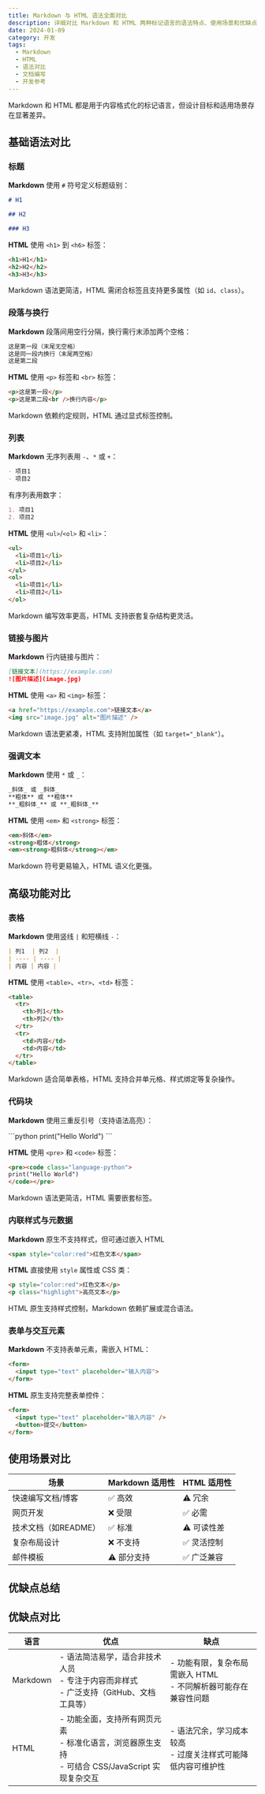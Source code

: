 ```yaml
---
title: Markdown 与 HTML 语法全面对比
description: 详细对比 Markdown 和 HTML 两种标记语言的语法特点、使用场景和优缺点，包括基础语法和高级功能的全面分析
date: 2024-01-09
category: 开发
tags:
  - Markdown
  - HTML
  - 语法对比
  - 文档编写
  - 开发参考
---
```


Markdown 和 HTML 都是用于内容格式化的标记语言，但设计目标和适用场景存在显著差异。

## 基础语法对比

### 标题

**Markdown** 使用 `#` 符号定义标题级别：

```markdown
# H1

## H2

### H3
```

**HTML** 使用 `<h1>` 到 `<h6>` 标签：

```html
<h1>H1</h1>
<h2>H2</h2>
<h3>H3</h3>
```

Markdown 语法更简洁，HTML 需闭合标签且支持更多属性（如 `id`、`class`）。

### 段落与换行

**Markdown** 段落间用空行分隔，换行需行末添加两个空格：

```markdown
这是第一段（末尾无空格）
这是同一段内换行（末尾两空格）  
这是第二段
```

**HTML** 使用 `<p>` 标签和 `<br>` 标签：

```html
<p>这是第一段</p>
<p>这是第二段<br />换行内容</p>
```

Markdown 依赖约定规则，HTML 通过显式标签控制。

### 列表

**Markdown** 无序列表用 `-`、`*` 或 `+`：

```markdown
- 项目1
- 项目2
```

有序列表用数字：

```markdown
1. 项目1
2. 项目2
```

**HTML** 使用 `<ul>`/`<ol>` 和 `<li>`：

```html
<ul>
  <li>项目1</li>
  <li>项目2</li>
</ul>
<ol>
  <li>项目1</li>
  <li>项目2</li>
</ol>
```

Markdown 编写效率更高，HTML 支持嵌套复杂结构更灵活。

### 链接与图片

**Markdown** 行内链接与图片：

```markdown
[链接文本](https://example.com)
![图片描述](image.jpg)
```

**HTML** 使用 `<a>` 和 `<img>` 标签：

```html
<a href="https://example.com">链接文本</a>
<img src="image.jpg" alt="图片描述" />
```

Markdown 语法更紧凑，HTML 支持附加属性（如 `target="_blank"`）。

### 强调文本

**Markdown** 使用 `*` 或 `_`：

```markdown
_斜体_ 或 _斜体_
**粗体** 或 **粗体**
**_粗斜体_** 或 **_粗斜体_**
```

**HTML** 使用 `<em>` 和 `<strong>` 标签：

```html
<em>斜体</em>
<strong>粗体</strong>
<em><strong>粗斜体</strong></em>
```

Markdown 符号更易输入，HTML 语义化更强。

## 高级功能对比

### 表格

**Markdown** 使用竖线 `|` 和短横线 `-`：

```markdown
| 列1  | 列2  |
| ---- | ---- |
| 内容 | 内容 |
```

**HTML** 使用 `<table>`、`<tr>`、`<td>` 标签：

```html
<table>
  <tr>
    <th>列1</th>
    <th>列2</th>
  </tr>
  <tr>
    <td>内容</td>
    <td>内容</td>
  </tr>
</table>
```

Markdown 适合简单表格，HTML 支持合并单元格、样式绑定等复杂操作。

### 代码块

**Markdown** 使用三重反引号（支持语法高亮）：

\```python
print("Hello World")
\```

**HTML** 使用 `<pre>` 和 `<code>` 标签：

```html
<pre><code class="language-python">
print("Hello World")
</code></pre>
```

Markdown 语法更简洁，HTML 需要嵌套标签。

### 内联样式与元数据

**Markdown** 原生不支持样式，但可通过嵌入 HTML

```markdown
<span style="color:red">红色文本</span>
```

**HTML** 直接使用 `style` 属性或 CSS 类：

```html
<p style="color:red">红色文本</p>
<p class="highlight">高亮文本</p>
```

HTML 原生支持样式控制，Markdown 依赖扩展或混合语法。

### 表单与交互元素

**Markdown** 不支持表单元素，需嵌入 HTML：

```markdown
<form>
  <input type="text" placeholder="输入内容">
</form>
```

**HTML** 原生支持完整表单控件：

```html
<form>
  <input type="text" placeholder="输入内容" />
  <button>提交</button>
</form>
```

## 使用场景对比

| 场景                 | Markdown 适用性 | HTML 适用性 |
| -------------------- | --------------- | ----------- |
| 快速编写文档/博客    | ✅ 高效         | ⚠️ 冗余     |
| 网页开发             | ❌ 受限         | ✅ 必需     |
| 技术文档（如README） | ✅ 标准         | ⚠️ 可读性差 |
| 复杂布局设计         | ❌ 不支持       | ✅ 灵活控制 |
| 邮件模板             | ⚠️ 部分支持     | ✅ 广泛兼容 |

## 优缺点总结

## 优缺点对比

| 语言     | 优点                                                                                                   | 缺点                                                               |
| -------- | ------------------------------------------------------------------------------------------------------ | ------------------------------------------------------------------ |
| Markdown | - 语法简洁易学，适合非技术人员<br/>- 专注于内容而非样式<br/>- 广泛支持（GitHub、文档工具等）           | - 功能有限，复杂布局需嵌入 HTML<br/>- 不同解析器可能存在兼容性问题 |
| HTML     | - 功能全面，支持所有网页元素<br/>- 标准化语言，浏览器原生支持<br/>- 可结合 CSS/JavaScript 实现复杂交互 | - 语法冗余，学习成本较高<br/>- 过度关注样式可能降低内容可维护性    |
